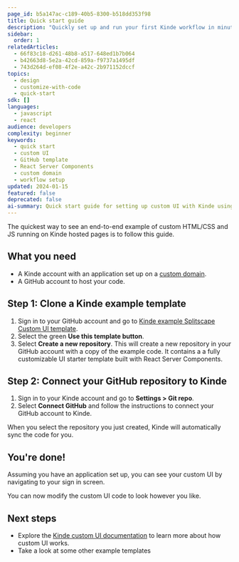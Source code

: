 ```yaml
---
page_id: b5a147ac-c189-40b5-8300-b518dd353f98
title: Quick start guide
description: "Quickly set up and run your first Kinde workflow in minutes."
sidebar:
  order: 1
relatedArticles:
  - 66f83c18-d261-48b8-a517-648ed1b7b064
  - b42663d8-5e2a-42cd-859a-f9737a1495df
  - 743d264d-ef08-4f2e-a42c-2b971152dccf
topics:
  - design
  - customize-with-code
  - quick-start
sdk: []
languages:
  - javascript
  - react
audience: developers
complexity: beginner
keywords:
  - quick start
  - custom UI
  - GitHub template
  - React Server Components
  - custom domain
  - workflow setup
updated: 2024-01-15
featured: false
deprecated: false
ai-summary: Quick start guide for setting up custom UI with Kinde using GitHub templates, React Server Components, and custom domain configuration.
---
```


The quickest way to see an end-to-end example of custom HTML/CSS and JS running on Kinde hosted pages is to follow this guide.

## What you need

- A Kinde account with an application set up on a [custom domain](/build/domains/pointing-your-domain/).
- A GitHub account to host your code.

## Step 1: Clone a Kinde example template

1. Sign in to your GitHub account and go to [Kinde example Splitscape Custom UI template](https://github.com/kinde-starter-kits/custom-ui-splitscape). 
2. Select the green **Use this template button**. 
3. Select **Create a new repository**. This will create a new repository in your GitHub account with a copy of the example code. It contains a a fully customizable UI starter template built with React Server Components.

## Step 2: Connect your GitHub repository to Kinde

1. Sign in to your Kinde account and go to **Settings > Git repo**. 
2. Select **Connect GitHub** and follow the instructions to connect your GitHub account to Kinde. 

When you select the repository you just created, Kinde will automatically sync the code for you.

## You're done!

Assuming you have an application set up, you can see your custom UI by navigating to your sign in screen.

You can now modify the custom UI code to look however you like.

## Next steps

- Explore the [Kinde custom UI documentation](/design/customize-with-code/customize-with-css-html/) to learn more about how custom UI works.
- Take a look at some other example templates
